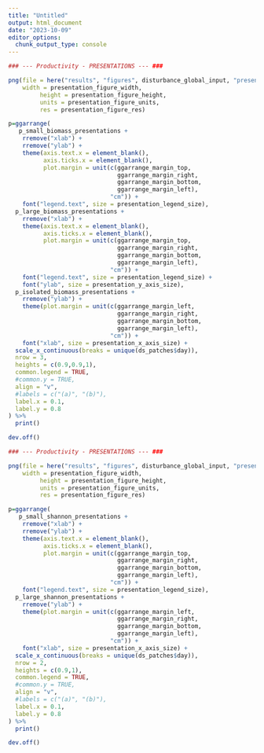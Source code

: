 ```yaml
---
title: "Untitled"
output: html_document
date: "2023-10-09"
editor_options: 
  chunk_output_type: console
---
```


```r
### --- Productivity - PRESENTATIONS --- ###

png(file = here("results", "figures", disturbance_global_input, "presentation_productivity.png"),
    width = presentation_figure_width, 
         height = presentation_figure_height, 
         units = presentation_figure_units, 
         res = presentation_figure_res)

p=ggarrange(
   p_small_biomass_presentations +
    rremove("xlab") +
    rremove("ylab") +
    theme(axis.text.x = element_blank(),
          axis.ticks.x = element_blank(),
          plot.margin = unit(c(ggarrange_margin_top,
                               ggarrange_margin_right,
                               ggarrange_margin_bottom,
                               ggarrange_margin_left), 
                             "cm")) +
    font("legend.text", size = presentation_legend_size),
  p_large_biomass_presentations +
    rremove("xlab") +
    theme(axis.text.x = element_blank(),
          axis.ticks.x = element_blank(),
          plot.margin = unit(c(ggarrange_margin_top,
                               ggarrange_margin_right,
                               ggarrange_margin_bottom,
                               ggarrange_margin_left), 
                             "cm")) +
    font("legend.text", size = presentation_legend_size) +
    font("ylab", size = presentation_y_axis_size), 
  p_isolated_biomass_presentations +
    rremove("ylab") +
    theme(plot.margin = unit(c(ggarrange_margin_left,
                               ggarrange_margin_right,
                               ggarrange_margin_bottom,
                               ggarrange_margin_left), 
                             "cm")) + 
    font("xlab", size = presentation_x_axis_size) + 
  scale_x_continuous(breaks = unique(ds_patches$day)),
  nrow = 3,
  heights = c(0.9,0.9,1),
  common.legend = TRUE,
  #common.y = TRUE,
  align = "v",
  #labels = c("(a)", "(b)"),
  label.x = 0.1,
  label.y = 0.8
) %>%
  print()
```

```r
dev.off()
```

```r
### --- Productivity - PRESENTATIONS --- ###

png(file = here("results", "figures", disturbance_global_input, "presentation_shannon.png"),
    width = presentation_figure_width, 
         height = presentation_figure_height, 
         units = presentation_figure_units, 
         res = presentation_figure_res)

p=ggarrange(
   p_small_shannon_presentations +
    rremove("xlab") +
    rremove("ylab") +
    theme(axis.text.x = element_blank(),
          axis.ticks.x = element_blank(),
          plot.margin = unit(c(ggarrange_margin_top,
                               ggarrange_margin_right,
                               ggarrange_margin_bottom,
                               ggarrange_margin_left), 
                             "cm")) +
    font("legend.text", size = presentation_legend_size),
  p_large_shannon_presentations +
    rremove("ylab") +
    theme(plot.margin = unit(c(ggarrange_margin_left,
                               ggarrange_margin_right,
                               ggarrange_margin_bottom,
                               ggarrange_margin_left), 
                             "cm")) + 
    font("xlab", size = presentation_x_axis_size) + 
  scale_x_continuous(breaks = unique(ds_patches$day)),
  nrow = 2,
  heights = c(0.9,1),
  common.legend = TRUE,
  #common.y = TRUE,
  align = "v",
  #labels = c("(a)", "(b)"),
  label.x = 0.1,
  label.y = 0.8
) %>%
  print()
```

```r
dev.off()
```

